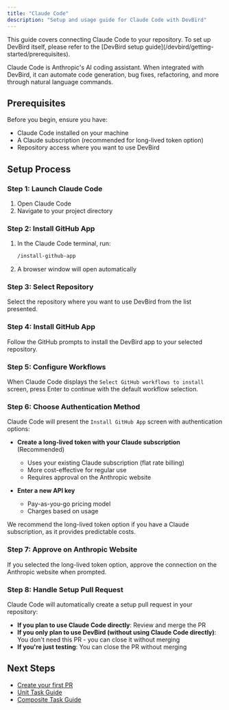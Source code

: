 ```yaml
---
title: "Claude Code"
description: "Setup and usage guide for Claude Code with DevBird"
---
```


<Note>
  This guide covers connecting Claude Code to your repository. To set up DevBird
  itself, please refer to the [DevBird setup
  guide](/devbird/getting-started/prerequisites).
</Note>

Claude Code is Anthropic's AI coding assistant. When integrated with DevBird, it can automate code generation, bug fixes, refactoring, and more through natural language commands.

## Prerequisites

Before you begin, ensure you have:

- Claude Code installed on your machine
- A Claude subscription (recommended for long-lived token option)
- Repository access where you want to use DevBird

## Setup Process

### Step 1: Launch Claude Code

1. Open Claude Code
2. Navigate to your project directory

### Step 2: Install GitHub App

1. In the Claude Code terminal, run:

   ```bash
   /install-github-app
   ```

2. A browser window will open automatically

### Step 3: Select Repository

Select the repository where you want to use DevBird from the list presented.

### Step 4: Install GitHub App

Follow the GitHub prompts to install the DevBird app to your selected repository.

### Step 5: Configure Workflows

When Claude Code displays the `Select GitHub workflows to install` screen, press Enter to continue with the default workflow selection.

### Step 6: Choose Authentication Method

Claude Code will present the `Install GitHub App` screen with authentication options:

- **Create a long-lived token with your Claude subscription** (Recommended)

  - Uses your existing Claude subscription (flat rate billing)
  - More cost-effective for regular use
  - Requires approval on the Anthropic website

- **Enter a new API key**
  - Pay-as-you-go pricing model
  - Charges based on usage

<Note>
  We recommend the long-lived token option if you have a Claude subscription, as
  it provides predictable costs.
</Note>

### Step 7: Approve on Anthropic Website

If you selected the long-lived token option, approve the connection on the Anthropic website when prompted.

### Step 8: Handle Setup Pull Request

Claude Code will automatically create a setup pull request in your repository:

- **If you plan to use Claude Code directly**: Review and merge the PR
- **If you only plan to use DevBird (without using Claude Code directly)**: You don't need this PR - you can close it without merging
- **If you're just testing**: You can close the PR without merging

## Next Steps

- [Create your first PR](/devbird/getting-started/first-pr)
- [Unit Task Guide](/devbird/tasks/unit)
- [Composite Task Guide](/devbird/tasks/composite)
